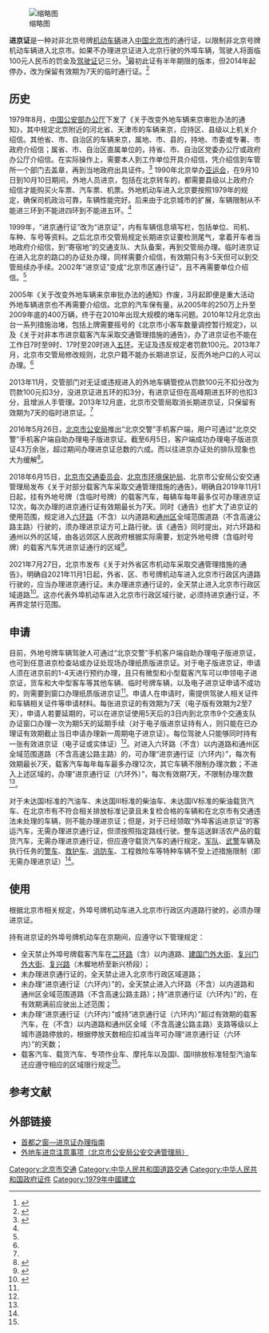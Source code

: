 [[File:Entry_Beijing_Permit_on_the_bus-20220118.jpg|缩略图]]

'''进京证'''是一种对非北京号牌[[機動車輛|机动车辆]]进入[[中华人民共和国|中国]][[北京市|北京市]]的通行证，以限制非北京号牌机动车辆进入北京市。如果不办理进京证进入北京行驶的外埠车辆，驾驶人将面临100元人民币的罚金及[[駕駛執照|驾驶证]]记三分。<ref>{{cite web|author=网易|title=五一将至 北京办理进京证高峰本周末将临|url=http://auto.163.com/14/0425/09/9QLSDPTG00084K7M.html|access-date=2014-04-26|archive-url=https://web.archive.org/web/20140426233134/http://auto.163.com/14/0425/09/9QLSDPTG00084K7M.html|archive-date=2014-04-26|dead-url=yes}}</ref>最初此证有半年期限的版本，但2014年起停办，改为保留有效期为7天的临时通行证。<ref>{{cite web|title=北京停办外地车辆长期进京证引发不满|url=http://auto.163.com/13/1230/07/9HB01KU800084IJJ.html|access-date=2014-04-26|archive-url=https://web.archive.org/web/20140426232820/http://auto.163.com/13/1230/07/9HB01KU800084IJJ.html|archive-date=2014-04-26|dead-url=yes}}</ref>

==历史==
1979年8月，[[中华人民共和国公安部|中国公安部办公厅]]下发了《关于改变外地车辆来京审批办法的通知》，其中规定北京附近的河北省、天津市的车辆来京，应持区、县级以上机关介绍信。其他省、市、自治区的车辆来京，属地、市、县的，持地、市委或专署、市政府介绍信；属省、市、自治区直属单位的，持省、市、自治区党委办公厅或政府办公厅介绍信。在实际操作上，需要本人到工作单位开具介绍信，凭介绍信到车管所一个部门去盖章，再到当地政府出具证件。<ref name=his>{{cite web|title=河北一男子办三次长期进京证 揭秘进京证的前世今生|url=http://tousu.hebnews.cn/2014-01/09/content_3722291.htm|publisher=南方都市报/河北新闻网|accessdate=2014-04-26|archive-date=2014-04-27|archive-url=https://web.archive.org/web/20140427001505/http://tousu.hebnews.cn/2014-01/09/content_3722291.htm|dead-url=no}}</ref> 
{{wikisource|公安部办公厅关于改变外地车辆来京审批办法的通知}}
1990年北京举办[[1990年亚洲运动会|亚运会]]，在9月10日到10月10日期间，外地人员进京，包括在北京转车的，都需要县级以上政府介绍信才能购买火车票、汽车票、机票。外地机动车进入北京要按照1979年的规定，确保司机政治可靠，车辆性能完好。后来由于北京城市的扩展，车辆限制从不能进三环到不能进四环到不能进五环。<ref name=his/>

1999年，“进京通行证”改为“进京证”，内有车辆信息填写栏，包括单位、司机、车种、车号等资料。之后北京市交管局规定长期进京证要检测尾气，拿着开车者当地政府介绍信，到“寄宿地”的交通支队、大队备案，再到交管局办理。临时进京证在进入北京的路口的办证处办理，同样需要介绍信，有效期只有3-5天但可以到交管局续办手续。2002年“进京证”变成“北京市区通行证”，且不再需要单位介绍信。<ref name=his/>

2005年《关于改变外地车辆来京审批办法的通知》作废，3月起即便是重大活动外地车辆进京也不再需要介绍信。北京的汽车保有量，从2005年的250万上升至2009年底的400万辆，终于在2010年出现大规模的堵车问题。2010年12月北京出台一系列措施治堵，包括上牌需要摇号的《北京市小客车数量调控暂行规定》，以及《关于对非本市进京载客汽车采取交通管理措施的通告》，办了进京证也不能在工作日7时至9时、17时至20时进入[[北京五环路|五环]]。无证及违反规定者罚款100元。2013年7月，北京市交管局修改规则，北京户籍不能办长期进京证，反而外地户口的人可以办理。<ref name=his/>

2013年11月，交管部门对无证或违规进入的外地车辆管控从罚款100元不扣分改为罚款100元扣3分，没进京证进五环的扣3分，有进京证但在高峰期进五环的也扣3分，且增派人手管理。2013年12月底，北京市交管局取消长期进京证，只保留有效期为7天的临时进京证。<ref name=his/>

2016年5月26日，[[北京市公安局|北京市公安局]]推出“北京交警”手机客户端，用户可通过“北京交警”手机客户端自助办理电子版进京证。截至6月5日，客户端成功办理电子版进京证43万余张，超过期间办理进京证总数的六成。而以往进京办证处的排队现象也大为缓解<ref name=people>{{cite web|title=北京交警app推出10多天，进京证网上办理已超六成|url=http://society.people.com.cn/n1/2016/0605/c1008-28412558.html|publisher=人民网|accessdate=2018-06-16|archive-date=2018-06-16|archive-url=https://web.archive.org/web/20180616153350/http://society.people.com.cn/n1/2016/0605/c1008-28412558.html|dead-url=no}}</ref>。

2018年6月15日，[[北京市交通委员会|北京市交通委员会]]、[[北京市环境保护局|北京市环境保护局]]、北京市公安局公安交通管理局发布《关于对部分载客汽车采取交通管理措施的通告》，明确自2019年11月1日起，挂有外地号牌（含临时号牌）的载客汽车，每辆车每年最多仅可办理进京证12次，每次办理的进京通行证有效期最长为7天。同时《通告》也扩大了进京证的使用范围，规定进入[[北京六环路|六环路]]（不含）以内道路和[[通州区_(北京市)|通州区]]全域范围道路（不含高速公路主路）行驶的，须办理进京证方可上路行驶。该《通告》同时提出，对六环路和通州以外的区域，由各远郊区人民政府根据实际需要，划定外地号牌（含临时号牌）的载客汽车凭进京证通行的区域<ref>{{cite web |title=北京：新进京证每车每年最多办12次 |url=http://www.xinhuanet.com/local/2018-06/16/c_1122994036.htm |publisher=人民日报 |accessdate=2018-06-16 |archive-date=2018-06-16 |archive-url=https://web.archive.org/web/20180616130255/http://www.xinhuanet.com/local/2018-06/16/c_1122994036.htm |dead-url=no }}</ref>。

2021年7月27日，北京市发布《关于对外省区市机动车采取交通管理措施的通告》，明确自2021年11月1日起，外省、区、市号牌机动车进入北京市行政区内道路行驶的，应当办理进京通行证。未办理进京通行证的，全天禁止进入北京市行政区域道路<ref name=2021xz>{{cite news |author1=杜燕 |title=北京发布外省区市机动车交通管理新措施 |url=https://www.chinanews.com/gn/2021/07-27/9529827.shtml |accessdate=2021-11-13 |work=中国新闻网 |date=2021-07-27 |archive-date=2021-11-13 |archive-url=https://web.archive.org/web/20211113172706/http://www.chinanews.com/gn/2021/07-27/9529827.shtml |dead-url=no }}</ref>。这亦代表外埠机动车进入北京市行政区域行驶，必须持进京通行证，不再界定禁行范围。

==申请==
目前，外地号牌车辆驾驶人可通过“北京交警”手机客户端自助办理电子版进京证，也可到任意进京检查站或办证处现场办理纸质版进京证。对于电子版进京证，申请人须在进京前的1-4天进行预约办理，且只有微型和小型载客汽车可以申领电子进京证，货车和大中型客车等其他车辆、临时号牌车辆，以及电子进京证申请不成功的，则需要到窗口办理纸质版进京证<ref name=people/>。申请人在申请时，需提供驾驶人相关证件和车辆相关证件等申请材料。每张进京证的有效期为7天（电子版有效期为2至7天），申请人若要延期的，可以在进京证使用5天后的3日内到北京市9个交通支队办证窗口办理一次为期5天的延期手续（对于电子版进京证持有人，则只能在已办理证有效期截止当日申请办理新一周期电子进京证）。每位驾驶人只能够同时持有一张有效进京证（电子证或实体证）<ref name=people/>。对进入六环路（不含）以内道路和通州区全域范围道路（不含高速公路主路）的，可办理“进京通行证（六环内）”，每次有效期最长7天，载客汽车每年每车最多办理12次，其它车辆不限制办理次数；不进入上述区域的，办理“进京通行证（六环外）”，每次有效期7天，不限制办理次数<ref name=2021xz/>。

对于未达国I标准的汽油车、未达国Ⅲ标准的柴油车、未达国Ⅳ标准的柴油载货汽车、在北京市有不符合相关排放标准记录且未复检合格的车辆和在北京市有交通违法未处理的车辆，则不能办理进京证；但是，对于已经领取“外埠客运进京证”的客运汽车，无需办理进京通行证，但须按照指定路线行驶。整车运送鲜活农产品的载货汽车，无需办理进京通行证，但应遵守载货汽车的通行规定。[[中国人民解放军|军队]]、[[中国人民武装警察部队|武警]]车辆及执行任务的[[警车|警车]]、[[救护车|救护车]]、[[消防车|消防车]]、工程救险车等特种车辆不受上述措施限制（即无需办理进京证）<ref name=2021xz/>。

==使用==
根据北京市相关规定，外埠号牌机动车进入北京市行政区内道路行驶的，必须办理进京证。

持有进京证的外埠号牌机动车在京期间，应遵守以下管理规定：
*全天禁止外埠号牌载客汽车在[[北京二环路|二环路]]（含）以内道路、[[建国门外大街|建国门外大街]]、[[复兴门外大街|复兴门外大街]]、[[复兴路_(北京)|复兴路]]（木樨地桥至新兴桥段）；
*未办理进京通行证的，全天禁止进入北京市行政区域道路；
*未办理“进京通行证（六环内）”的，全天禁止进入六环路（不含）以内道路和通州区全域范围道路（不含高速公路主路）；持“进京通行证（六环内）”的，在有效期满前应驶出上述范围；
*未办理“进京通行证（六环内）”或持“进京通行证（六环内）”超过有效期的载客汽车，在（不含）以内道路和通州区全域（不含高速公路主路）支路等级以上城市道路停放的，根据停放天数相应扣减当年可办理“进京通行证（六环内）”的天数；
*载客汽车、载货汽车、专项作业车、摩托车以及国I、国II排放标准轻型汽油车还应遵守相应的区域限行规定<ref name=2021xz/>。

==参考文献==
{{reflist|2}}

==外部链接==
*[https://web.archive.org/web/20180616153437/http://www.beijing.gov.cn/bmfw/zt/jtcx_jjz/ 首都之窗—进京证办理指南]
*[https://web.archive.org/web/20180604210648/http://www.bjjtgl.gov.cn/zhuanti/201601waibuche/index.html 外地车进京注意事项（北京市公安局公安交通管理局）]

[[Category:北京市交通|Category:北京市交通]]
[[Category:中华人民共和国道路交通|Category:中华人民共和国道路交通]]
[[Category:中华人民共和国政府证件|Category:中华人民共和国政府证件]]
[[Category:1979年中國建立|Category:1979年中國建立]]